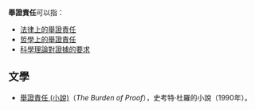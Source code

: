 '''舉證責任'''可以指：
* [[舉證責任_(法律)|法律上的舉證責任]]
* [[舉證責任_(哲學)|哲學上的舉證責任]]
* [[科學方法|科學理論對證據的要求]]

==文學==
*[[舉證責任_(小說)|舉證責任 (小說)]]（''The Burden of Proof''），史考特·杜羅的小說（1990年）。

{{disambig|cat=四字消歧義}}